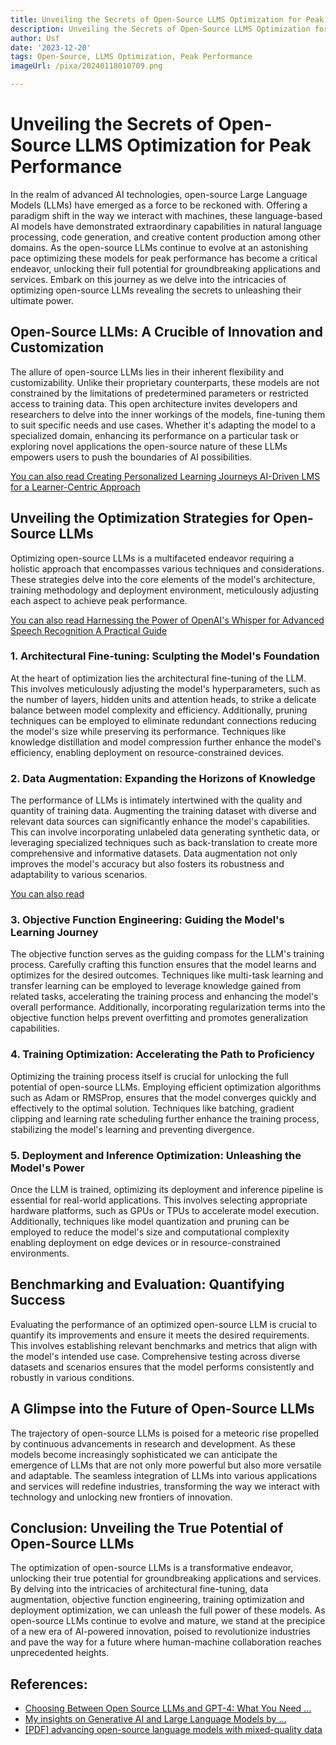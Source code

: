 ```yaml
---
title: Unveiling the Secrets of Open-Source LLMS Optimization for Peak Performance
description: Unveiling the Secrets of Open-Source LLMS Optimization for Peak Performance
author: Usf
date: '2023-12-20'
tags: Open-Source, LLMS Optimization, Peak Performance
imageUrl: /pixa/20240118010709.png

---
```

# Unveiling the Secrets  of Open-Source LLMS  Optimization  for  Peak Performance

In the realm of advanced AI technologies, open-source  Large Language Models (LLMs) have  emerged as a  force to be reckoned with. Offering a paradigm shift in the way we interact  with machines, these  language-based AI  models have demonstrated extraordinary capabilities in  natural  language processing, code generation,  and creative content production among other domains. As the open-source LLMs continue to evolve at an astonishing pace optimizing these models for peak performance has become a critical endeavor, unlocking their full potential for groundbreaking applications and services. Embark on this journey as we delve into the intricacies of optimizing open-source LLMs revealing the secrets  to unleashing their ultimate power.

## Open-Source LLMs: A Crucible of  Innovation and Customization

The allure of open-source LLMs lies in their inherent flexibility and customizability. Unlike  their proprietary counterparts, these models are  not  constrained by the limitations of predetermined parameters  or restricted  access to training data. This open architecture invites developers and researchers to delve into the inner workings of the models, fine-tuning them to suit specific needs and use cases. Whether  it's  adapting  the model to a specialized domain, enhancing its performance on a  particular task or exploring novel applications the open-source nature of these LLMs empowers users to  push the boundaries of AI  possibilities.

[You can also read Creating Personalized Learning Journeys AI-Driven LMS for a Learner-Centric  Approach](Creating%20Personalized%20Learning%20Journeys%20AI-Driven%20LMS%20for%20a%20Learner-Centric%20Approach)


## Unveiling the Optimization Strategies for Open-Source LLMs

Optimizing open-source LLMs is  a multifaceted endeavor requiring a  holistic approach that encompasses various techniques and considerations. These strategies delve into the core elements of  the model's architecture, training methodology and deployment environment, meticulously  adjusting each aspect to achieve peak performance.

[You can also read Harnessing  the Power of OpenAI's Whisper  for Advanced Speech  Recognition A Practical Guide](Harnessing%20the%20Power%20of%20OpenAI%27s%20Whisper%20for%20Advanced%20Speech%20Recognition%20A%20Practical%20Guide)


### 1. Architectural Fine-tuning: Sculpting the Model's Foundation

At the  heart of optimization lies the  architectural  fine-tuning of the LLM. This involves meticulously adjusting the model's  hyperparameters, such as the number of layers, hidden units and attention heads, to strike a delicate balance between model complexity  and efficiency. Additionally, pruning techniques can be employed to eliminate  redundant connections reducing the model's size while preserving its performance. Techniques like knowledge distillation and model compression further  enhance the model's efficiency, enabling deployment on resource-constrained devices.

### 2. Data Augmentation: Expanding  the Horizons of Knowledge

The  performance of  LLMs  is  intimately intertwined with  the quality  and quantity of training data. Augmenting  the training dataset with diverse and relevant data sources can significantly enhance the model's capabilities. This can involve incorporating unlabeled data generating synthetic data, or leveraging specialized techniques such as back-translation to create  more comprehensive and informative datasets. Data augmentation not only improves the model's accuracy  but also fosters its robustness and adaptability to various scenarios.

[You can also  read ]()


### 3. Objective Function Engineering: Guiding the  Model's Learning Journey

The objective function serves as the guiding  compass for the LLM's training process. Carefully crafting this function ensures that the  model  learns and  optimizes for the desired outcomes. Techniques  like multi-task learning and transfer learning can be employed to leverage knowledge gained from  related tasks, accelerating the training process and enhancing the model's  overall performance. Additionally, incorporating regularization terms  into the objective function helps prevent overfitting and promotes generalization capabilities.

### 4. Training Optimization: Accelerating the Path to  Proficiency

Optimizing the training process itself is crucial for unlocking the full potential of open-source LLMs. Employing efficient optimization algorithms such  as Adam or RMSProp, ensures that  the model converges quickly and effectively to the optimal solution. Techniques like batching, gradient clipping and learning  rate scheduling further enhance  the training process, stabilizing the model's learning and preventing divergence.

### 5. Deployment and Inference Optimization: Unleashing the Model's Power

Once the LLM is trained, optimizing its  deployment and inference pipeline is essential for real-world applications.  This involves selecting appropriate hardware platforms, such as GPUs or TPUs to accelerate  model execution.  Additionally,  techniques like model quantization and pruning can be employed to reduce the model's size and computational complexity enabling deployment on edge devices or in resource-constrained environments.

## Benchmarking and Evaluation: Quantifying Success

Evaluating the performance of an optimized open-source LLM is  crucial to quantify its improvements and ensure it meets the desired requirements. This involves establishing relevant benchmarks and metrics that align with  the model's intended use case. Comprehensive testing across diverse datasets and  scenarios  ensures that the  model  performs consistently and robustly in various conditions.

## A Glimpse into the Future of Open-Source LLMs

The trajectory of open-source LLMs is poised for a meteoric rise propelled by continuous advancements in research and development.  As these models become increasingly sophisticated we can anticipate the emergence of LLMs that are not only more powerful but also  more  versatile and adaptable. The seamless integration of LLMs into various applications and services will  redefine industries, transforming the way we  interact with technology and unlocking new frontiers of innovation.

## Conclusion: Unveiling the True Potential of Open-Source LLMs

The optimization of open-source  LLMs is a transformative endeavor, unlocking their true potential for  groundbreaking applications and services. By delving into  the intricacies of architectural fine-tuning, data augmentation, objective function engineering, training optimization and deployment optimization, we can unleash the full power of these models. As open-source LLMs continue to evolve and mature, we stand at the precipice of a new  era of AI-powered innovation, poised to revolutionize industries and pave the  way  for a future where human-machine collaboration reaches unprecedented heights.

## References:
- [Choosing Between Open Source LLMs and GPT-4: What You Need ...](https://www.toolify.ai/gpts/choosing-between-open-source-llms-and-gpt4-what-you-need-to-know-111044)
- [My insights on Generative AI and Large Language Models by ...](https://www.linkedin.com/posts/charudattbelsare_performanceoptimization-userexperience-activity-7132784984511102977--gLi?trk=public_profile_post_view)
- [[PDF] advancing open-source language models with mixed-quality data](https://arxiv.org/pdf/2309.11235)
